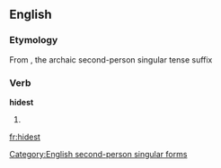 ==English==
===Etymology===
From {{term|hide}} {{term|-st}}, the archaic second-person singular tense suffix

===Verb===
'''hidest'''

# {{context|archaic}} {{form of|second-person singular]] form|[[hide}}

[[Category:English second-person singular forms]]

[[fr:hidest]]